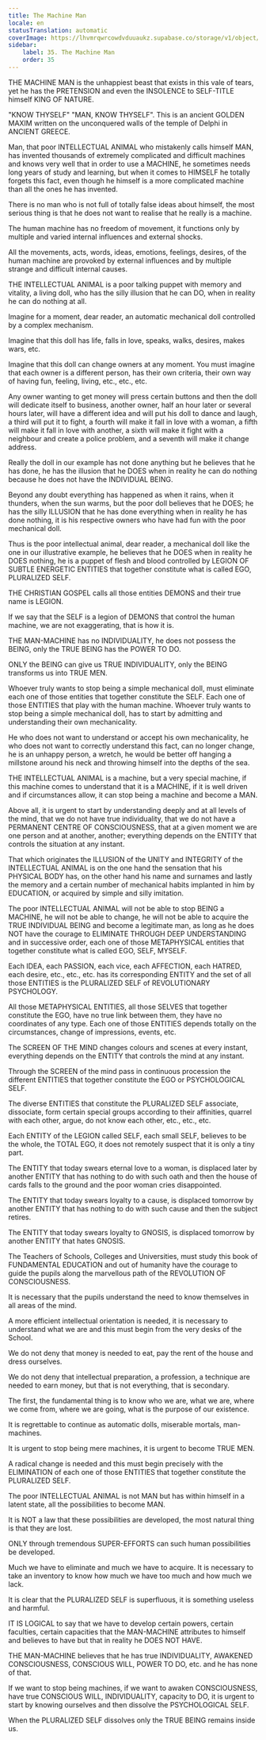 ```yaml
---
title: The Machine Man
locale: en
statusTranslation: automatic
coverImage: https://lhvmrqwrcowdvduuaukz.supabase.co/storage/v1/object/public/strapi-uploads/small_cover-educacion-fundamental.webp-2d51a7828a2b1309555be27f7e2a61a0.webp
sidebar:
    label: 35. The Machine Man
    order: 35
---
```

THE MACHINE MAN is the unhappiest beast that exists in this vale of tears, yet he has the PRETENSION and even the INSOLENCE to SELF-TITLE himself KING OF NATURE.

"KNOW THYSELF" "MAN, KNOW THYSELF". This is an ancient GOLDEN MAXIM written on the unconquered walls of the temple of Delphi in ANCIENT GREECE.

Man, that poor INTELLECTUAL ANIMAL who mistakenly calls himself MAN, has invented thousands of extremely complicated and difficult machines and knows very well that in order to use a MACHINE, he sometimes needs long years of study and learning, but when it comes to HIMSELF he totally forgets this fact, even though he himself is a more complicated machine than all the ones he has invented.

There is no man who is not full of totally false ideas about himself, the most serious thing is that he does not want to realise that he really is a machine.

The human machine has no freedom of movement, it functions only by multiple and varied internal influences and external shocks.

All the movements, acts, words, ideas, emotions, feelings, desires, of the human machine are provoked by external influences and by multiple strange and difficult internal causes.

THE INTELLECTUAL ANIMAL is a poor talking puppet with memory and vitality, a living doll, who has the silly illusion that he can DO, when in reality he can do nothing at all.

Imagine for a moment, dear reader, an automatic mechanical doll controlled by a complex mechanism.

Imagine that this doll has life, falls in love, speaks, walks, desires, makes wars, etc.

Imagine that this doll can change owners at any moment. You must imagine that each owner is a different person, has their own criteria, their own way of having fun, feeling, living, etc., etc., etc.

Any owner wanting to get money will press certain buttons and then the doll will dedicate itself to business, another owner, half an hour later or several hours later, will have a different idea and will put his doll to dance and laugh, a third will put it to fight, a fourth will make it fall in love with a woman, a fifth will make it fall in love with another, a sixth will make it fight with a neighbour and create a police problem, and a seventh will make it change address.

Really the doll in our example has not done anything but he believes that he has done, he has the illusion that he DOES when in reality he can do nothing because he does not have the INDIVIDUAL BEING.

Beyond any doubt everything has happened as when it rains, when it thunders, when the sun warms, but the poor doll believes that he DOES; he has the silly ILLUSION that he has done everything when in reality he has done nothing, it is his respective owners who have had fun with the poor mechanical doll.

Thus is the poor intellectual animal, dear reader, a mechanical doll like the one in our illustrative example, he believes that he DOES when in reality he DOES nothing, he is a puppet of flesh and blood controlled by LEGION OF SUBTLE ENERGETIC ENTITIES that together constitute what is called EGO, PLURALIZED SELF.

THE CHRISTIAN GOSPEL calls all those entities DEMONS and their true name is LEGION.

If we say that the SELF is a legion of DEMONS that control the human machine, we are not exaggerating, that is how it is.

THE MAN-MACHINE has no INDIVIDUALITY, he does not possess the BEING, only the TRUE BEING has the POWER TO DO.

ONLY the BEING can give us TRUE INDIVIDUALITY, only the BEING transforms us into TRUE MEN.

Whoever truly wants to stop being a simple mechanical doll, must eliminate each one of those entities that together constitute the SELF. Each one of those ENTITIES that play with the human machine. Whoever truly wants to stop being a simple mechanical doll, has to start by admitting and understanding their own mechanicality.

He who does not want to understand or accept his own mechanicality, he who does not want to correctly understand this fact, can no longer change, he is an unhappy person, a wretch, he would be better off hanging a millstone around his neck and throwing himself into the depths of the sea.

THE INTELLECTUAL ANIMAL is a machine, but a very special machine, if this machine comes to understand that it is a MACHINE, if it is well driven and if circumstances allow, it can stop being a machine and become a MAN.

Above all, it is urgent to start by understanding deeply and at all levels of the mind, that we do not have true individuality, that we do not have a PERMANENT CENTRE OF CONSCIOUSNESS, that at a given moment we are one person and at another, another; everything depends on the ENTITY that controls the situation at any instant.

That which originates the ILLUSION of the UNITY and INTEGRITY of the INTELLECTUAL ANIMAL is on the one hand the sensation that his PHYSICAL BODY has, on the other hand his name and surnames and lastly the memory and a certain number of mechanical habits implanted in him by EDUCATION, or acquired by simple and silly imitation.

The poor INTELLECTUAL ANIMAL will not be able to stop BEING a MACHINE, he will not be able to change, he will not be able to acquire the TRUE INDIVIDUAL BEING and become a legitimate man, as long as he does NOT have the courage to ELIMINATE THROUGH DEEP UNDERSTANDING and in successive order, each one of those METAPHYSICAL entities that together constitute what is called EGO, SELF, MYSELF.

Each IDEA, each PASSION, each vice, each AFFECTION, each HATRED, each desire, etc., etc., etc. has its corresponding ENTITY and the set of all those ENTITIES is the PLURALIZED SELF of REVOLUTIONARY PSYCHOLOGY.

All those METAPHYSICAL ENTITIES, all those SELVES that together constitute the EGO, have no true link between them, they have no coordinates of any type. Each one of those ENTITIES depends totally on the circumstances, change of impressions, events, etc.

The SCREEN OF THE MIND changes colours and scenes at every instant, everything depends on the ENTITY that controls the mind at any instant.

Through the SCREEN of the mind pass in continuous procession the different ENTITIES that together constitute the EGO or PSYCHOLOGICAL SELF.

The diverse ENTITIES that constitute the PLURALIZED SELF associate, dissociate, form certain special groups according to their affinities, quarrel with each other, argue, do not know each other, etc., etc., etc.

Each ENTITY of the LEGION called SELF, each small SELF, believes to be the whole, the TOTAL EGO, it does not remotely suspect that it is only a tiny part.

The ENTITY that today swears eternal love to a woman, is displaced later by another ENTITY that has nothing to do with such oath and then the house of cards falls to the ground and the poor woman cries disappointed.

The ENTITY that today swears loyalty to a cause, is displaced tomorrow by another ENTITY that has nothing to do with such cause and then the subject retires.

The ENTITY that today swears loyalty to GNOSIS, is displaced tomorrow by another ENTITY that hates GNOSIS.

The Teachers of Schools, Colleges and Universities, must study this book of FUNDAMENTAL EDUCATION and out of humanity have the courage to guide the pupils along the marvellous path of the REVOLUTION OF CONSCIOUSNESS.

It is necessary that the pupils understand the need to know themselves in all areas of the mind.

A more efficient intellectual orientation is needed, it is necessary to understand what we are and this must begin from the very desks of the School.

We do not deny that money is needed to eat, pay the rent of the house and dress ourselves.

We do not deny that intellectual preparation, a profession, a technique are needed to earn money, but that is not everything, that is secondary.

The first, the fundamental thing is to know who we are, what we are, where we come from, where we are going, what is the purpose of our existence.

It is regrettable to continue as automatic dolls, miserable mortals, man-machines.

It is urgent to stop being mere machines, it is urgent to become TRUE MEN.

A radical change is needed and this must begin precisely with the ELIMINATION of each one of those ENTITIES that together constitute the PLURALIZED SELF.

The poor INTELLECTUAL ANIMAL is not MAN but has within himself in a latent state, all the possibilities to become MAN.

It is NOT a law that these possibilities are developed, the most natural thing is that they are lost.

ONLY through tremendous SUPER-EFFORTS can such human possibilities be developed.

Much we have to eliminate and much we have to acquire. It is necessary to take an inventory to know how much we have too much and how much we lack.

It is clear that the PLURALIZED SELF is superfluous, it is something useless and harmful.

IT IS LOGICAL to say that we have to develop certain powers, certain faculties, certain capacities that the MAN-MACHINE attributes to himself and believes to have but that in reality he DOES NOT HAVE.

THE MAN-MACHINE believes that he has true INDIVIDUALITY, AWAKENED CONSCIOUSNESS, CONSCIOUS WILL, POWER TO DO, etc. and he has none of that.

If we want to stop being machines, if we want to awaken CONSCIOUSNESS, have true CONSCIOUS WILL, INDIVIDUALITY, capacity to DO, it is urgent to start by knowing ourselves and then dissolve the PSYCHOLOGICAL SELF.

When the PLURALIZED SELF dissolves only the TRUE BEING remains inside us.

